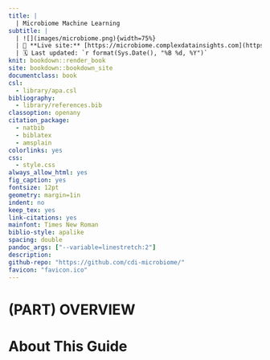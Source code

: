 ```yaml
---
title: |
  | Microbiome Machine Learning
subtitle: |
  | ![](images/microbiome.png){width=75%}
  | 🔗 **Live site:** [https://microbiome.complexdatainsights.com](https://microbiome.complexdatainsights.com)
  | 🗓️ Last updated: `r format(Sys.Date(), "%B %d, %Y")` 
knit: bookdown::render_book
site: bookdown::bookdown_site
documentclass: book
csl: 
  - library/apa.csl
bibliography:
  - library/references.bib
classoption: openany
citation_package:
  - natbib
  - biblatex
  - amsplain
colorlinks: yes
css: 
  - style.css
always_allow_html: yes
fig_caption: yes
fontsize: 12pt
geometry: margin=1in
indent: no
keep_tex: yes
link-citations: yes
mainfont: Times New Roman
biblio-style: apalike
spacing: double
pandoc_args: ["--variable=linestretch:2"]
description:
github-repo: "https://github.com/cdi-microbiome/"
favicon: "favicon.ico"
---
```


# (PART) OVERVIEW {-}

# About This Guide {-}
